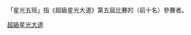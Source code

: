{{Catnav|頁面分類|...|消費電子產品|电视|电视节目|台灣電視節目|台灣綜藝節目|超級星光大道}}
{{Catnav|頁面分類|...|电视|各國電視|台灣電視|台灣電視節目|台灣綜藝節目|超級星光大道}}
「星光五班」指《超級星光大道》第五屆比賽的（前十名）參賽者。

[[Category:超級星光大道|]]